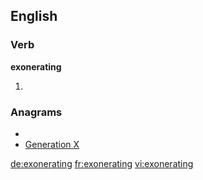 ==English==

===Verb===
'''exonerating'''

# {{present participle of|[[exonerate]]}}

===Anagrams===
* {{alphagram|aeeginnortx}}
* [[Generation X#English|Generation X]]

[[de:exonerating]]
[[fr:exonerating]]
[[vi:exonerating]]